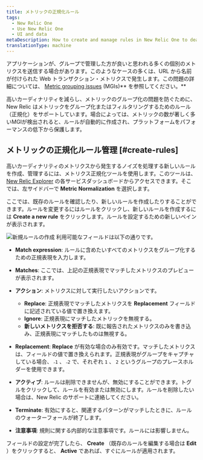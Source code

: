 ```yaml
---
title: メトリックの正規化ルール
tags:
  - New Relic One
  - Use New Relic One
  - UI and data
metaDescription: How to create and manage rules in New Relic One to deal with noise from high cardinality metrics and prevent metric grouping issues (MGIs).
translationType: machine
---
```


アプリケーションが、グループで管理した方が良いと思われる多くの個別のメトリクスを送信する場合があります。このようなケースの多くは、URL から名前が付けられた Web トランザクション・メトリクスで発生します。この問題の詳細については、 [Metric grouping issues](/docs/using-new-relic/cross-product-functions/troubleshooting/metric-grouping-issues) (MGIs)** を参照してください。**

高いカーディナリティを減らし、メトリックのグループ化の問題を防ぐために、New Relic はメトリックをグループ化またはフィルタリングするためのルール（正規化）をサポートしています。場合によっては、メトリックの数が著しく多いMGIが検出されると、ルールが自動的に作成され、プラットフォームをパフォーマンスの低下から保護します。

## メトリックの正規化ルール管理 [#create-rules]

高いカーディナリティのメトリクスから発生するノイズを処理する新しいルールを作成、管理するには、メトリクス正規化ツールを使用します。このツールは、 [New Relic Explorer](/docs/new-relic-one/use-new-relic-one/ui-data/new-relic-one-entity-explorer-view-performance-across-apps-services-hosts) の各サービスダッシュボードからアクセスできます。そこでは、左サイドバーで **Metric Normalization** を選択します。

ここでは、既存のルールを確認したり、新しいルールを作成したりすることができます。ルールを変更するにはルールをクリックし、新しいルールを作成するには **Create a new rule** をクリックします。ルールを設定するための新しいペインが表示されます。

<ImageSizing width="324px" height="352px">![新規ルールの作成](./images/create-new-rule-window.png "create new rule.png") </ImageSizing>利用可能なフィールドは以下の通りです。

* **Match expression**: ルールに含めたいすべてのメトリクスをグループ化するための正規表現を入力します。

* **Matches**: ここでは、上記の正規表現でマッチしたメトリクスのプレビューが表示されます。

* **アクション**: メトリクスに対して実行したいアクションです。

  * **Replace**: 正規表現でマッチしたメトリクスを **Replacement** フィールドに記述されている値で置き換えます。
  * **Ignore**: 正規表現にマッチしたメトリックを無視する。
  * **新しいメトリクスを拒否する**: 既に報告されたメトリクスのみを書き込み、正規表現にマッチしたものは無視する。

* **Replacement**: **Replace** が有効な場合のみ有効です。マッチしたメトリクスは、フィールドの値で置き換えられます。正規表現がグループをキャプチャしている場合、 `˶1` 、 `˶2` で、それぞれ `1` 、 `2` というグループのプレースホルダーを使用できます。

* **アクティブ**: ルールは削除できませんが、無効にすることができます。トグルをクリックして、ルールを有効または無効にします。ルールを削除したい場合は、New Relic のサポートに連絡してください。

* **Terminate**: 有効にすると、関連するパターンがマッチしたときに、ルールのウォーターフォールが終了します。

* **注意事項**: 規則に関する内部的な注意事項です。ルールには影響しません。

フィールドの設定が完了したら、 **Create** （既存のルールを編集する場合は **Edit** ）をクリックすると、 **Active** であれば、すぐにルールが適用されます。